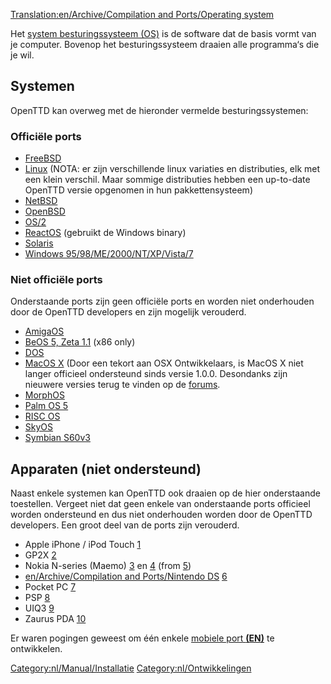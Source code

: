 [[Translation:en/Archive/Compilation and Ports/Operating system]]
{{en/Translation|origin= en/Archive/Compilation and Ports/Operating system
|from  = en
|to    = nl
|Percentage =95
}}

Het [https://www.wikipedia.org/wiki/en:Operating system besturingssysteem (OS)] is de software dat de basis vormt van je computer. Bovenop het besturingssysteem draaien alle programma&lsquo;s die je wil.

== Systemen ==
OpenTTD kan overweg met de hieronder vermelde besturingssystemen:

=== Officiële ports ===
* [http://www.freshports.org/games/openttd/ FreeBSD]
* [http://www.openttd.org Linux] (NOTA: er zijn verschillende linux variaties en distributies, elk met een klein verschil. Maar sommige distributies hebben een up-to-date OpenTTD versie opgenomen in hun pakkettensysteem)
* [http://riksun.riken.go.jp/pub/pub/NetBSD/NetBSD-current/pkgsrc/games/openttd/ NetBSD]
* [http://www.openbsd.org/cgi-bin/cvsweb/ports/games/openttd/ OpenBSD]
* [http://www.openttd.org OS/2]
* [http://reactosde.re.funpic.de/catappdetail.php?cat=Games&appnr=146 ReactOS] (gebruikt de Windows binary)
* [http://www.softagalleria.net/openttd-solaris.php Solaris]
* [http://www.openttd.org Windows 95/98/ME/2000/NT/XP/Vista/7]

=== Niet officiële ports ===
Onderstaande ports zijn geen officiële ports en worden niet onderhouden door de OpenTTD developers en zijn mogelijk verouderd.

* [http://www.os4depot.net/index.php?function=showfile&file=game/strategy/openttd.lha AmigaOS] 
* [http://bebits.com/app/3810 BeOS 5, Zeta 1.1] (x86 only)
* [[en/Archive/Compilation and Ports/OpenTTD DOS|DOS]]
* [http://www.openttd.org MacOS X] (Door een tekort aan OSX Ontwikkelaars, is MacOS X niet langer officieel ondersteund sinds versie 1.0.0. Desondanks zijn nieuwere versies terug te vinden op de [http://www.tt-forums.net forums].
* [http://www.openttd.org MorphOS]
* [http://www.esoftinteractive.com/openttd.html Palm OS 5]
* [http://www.riscos.info/index.php/OpenTTD RISC OS]
* [http://www.tt-forums.net/viewtopic.php?t=8107 SkyOS]
* [http://www.tt-forums.net/viewtopic.php?f=33&t=35942&st=0&sk=t&sd=a Symbian S60v3]

== Apparaten (niet ondersteund) ==
Naast enkele systemen kan OpenTTD ook draaien op de hier onderstaande toestellen. Vergeet niet dat geen enkele van onderstaande ports officieel worden ondersteund en dus niet onderhouden worden door de OpenTTD developers. Een groot deel van de ports zijn verouderd.

* Apple iPhone / iPod Touch [http://www.zodttd.com/wiki/index.php/OpenTTD.app]
* GP2X [http://wiki.gp2x.org/wiki/OpenTTD]
* Nokia N-series (Maemo) [http://myy.haaga-helia.fi/~a0702483/maemo/] en [http://www.tt-forums.net/viewtopic.php?f=33&t=36042] (from [http://openttd.toimii.net/maemo/])
* [[en/Archive/Compilation and Ports/Nintendo DS]] [http://www.tt-forums.net/viewtopic.php?f=33&t=35306]
* Pocket PC [http://www.esoftinteractive.com/openttd.html]
* PSP [http://openttd.pc-workshop.da.ru/]
* UIQ3 [http://my-symbian.com/forum/viewtopic.php?t=30981]
* Zaurus PDA [http://zsi2.stonekeep.com/index.php?v=d&a=2127]

Er waren pogingen geweest om één enkele [[en/Archive/Compilation and Ports/Portable device version|mobiele port '''(EN)''']] te ontwikkelen.
[[Category:nl/Manual/Installatie]] [[Category:nl/Ontwikkelingen]]